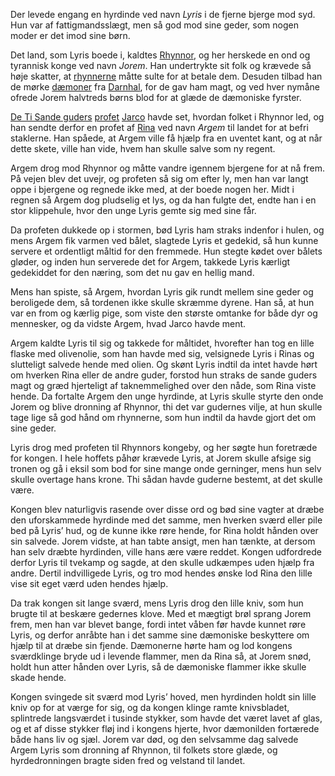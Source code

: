 {{title:Hyrdinden Lyris}}
{{author:Laura Holmegaard}}
{{timestamp:2011-01-11T09:41:53Z}}
{{copyright:Hyrdinden Lyris}}
Der levede engang en hyrdinde ved navn ''Lyris'' i de fjerne bjerge mod syd. Hun var af fattigmandsslægt, men så god mod sine geder, som nogen moder er det imod sine børn.

Det land, som Lyris boede i, kaldtes [[Rhynnor]], og her herskede en ond og tyrannisk konge ved navn ''Jorem''. Han undertrykte sit folk og krævede så høje skatter, at [[rhynner|rhynnerne]] måtte sulte for at betale dem. Desuden tilbad han de mørke [[dæmon|dæmoner]] fra [[Darnhal]], for de gav ham magt, og ved hver nymåne ofrede Jorem halvtreds børns blod for at glæde de dæmoniske fyrster.

[[De Ti Sande guder|De Ti Sande guders]] [[profet]] [[Jarco]] havde set, hvordan folket i Rhynnor led, og han sendte derfor en profet af [[Rina]] ved navn ''Argem'' til landet for at befri staklerne. Han spåede, at Argem ville få hjælp fra en uventet kant, og at når dette skete, ville han vide, hvem han skulle salve som ny regent.

Argem drog mod Rhynnor og måtte vandre igennem bjergene for at nå frem. På vejen blev det uvejr, og profeten så sig om efter ly, men han var langt oppe i bjergene og regnede ikke med, at der boede nogen her. Midt i regnen så Argem dog pludselig et lys, og da han fulgte det, endte han i en stor klippehule, hvor den unge Lyris gemte sig med sine får.

Da profeten dukkede op i stormen, bød Lyris ham straks indenfor i hulen, og mens Argem fik varmen ved bålet, slagtede Lyris et gedekid, så hun kunne servere et ordentligt måltid for den fremmede. Hun stegte kødet over bålets gløder, og inden hun serverede det for Argem, takkede Lyris kærligt gedekiddet for den næring, som det nu gav en hellig mand.

Mens han spiste, så Argem, hvordan Lyris gik rundt mellem sine geder og beroligede dem, så tordenen ikke skulle skræmme dyrene. Han så, at hun var en from og kærlig pige, som viste den største omtanke for både dyr og mennesker, og da vidste Argem, hvad Jarco havde ment.

Argem kaldte Lyris til sig og takkede for måltidet, hvorefter han tog en lille flaske med olivenolie, som han havde med sig, velsignede Lyris i Rinas og slutteligt salvede hende med olien. Og skønt Lyris indtil da intet havde hørt om hverken Rina eller de andre guder, forstod hun straks de sande guders magt og græd hjerteligt af taknemmelighed over den nåde, som Rina viste hende. Da fortalte Argem den unge hyrdinde, at Lyris skulle styrte den onde Jorem og blive dronning af Rhynnor, thi det var gudernes vilje, at hun skulle tage lige så god hånd om rhynnerne, som hun indtil da havde gjort det om sine geder.

Lyris drog med profeten til Rhynnors kongeby, og her søgte hun foretræde for kongen. I hele hoffets påhør krævede Lyris, at Jorem skulle afsige sig tronen og gå i eksil som bod for sine mange onde gerninger, mens hun selv skulle overtage hans krone. Thi sådan havde guderne bestemt, at det skulle være.

Kongen blev naturligvis rasende over disse ord og bød sine vagter at dræbe den uforskammede hyrdinde med det samme, men hverken sværd eller pile bed på Lyris’ hud, og de kunne ikke røre hende, for Rina holdt hånden over sin salvede. Jorem vidste, at han tabte ansigt, men han tænkte, at dersom han selv dræbte hyrdinden, ville hans ære være reddet. Kongen udfordrede derfor Lyris til tvekamp og sagde, at den skulle udkæmpes uden hjælp fra andre. Dertil indvilligede Lyris, og tro mod hendes ønske lod Rina den lille vise sit eget værd uden hendes hjælp.

Da trak kongen sit lange sværd, mens Lyris drog den lille kniv, som hun brugte til at beskære gedernes klove. Med et mægtigt brøl sprang Jorem frem, men han var blevet bange, fordi intet våben før havde kunnet røre Lyris, og derfor anråbte han i det samme sine dæmoniske beskyttere om hjælp til at dræbe sin fjende. Dæmonerne hørte ham og lod kongens sværdklinge bryde ud i levende flammer, men da Rina så, at Jorem snød, holdt hun atter hånden over Lyris, så de dæmoniske flammer ikke skulle skade hende.

Kongen svingede sit sværd mod Lyris’ hoved, men hyrdinden holdt sin lille kniv op for at værge for sig, og da kongen klinge ramte knivsbladet, splintrede langsværdet i tusinde stykker, som havde det været lavet af glas, og et af disse stykker fløj ind i kongens hjerte, hvor dæmonilden fortærede både hans liv og sjæl. Jorem var død, og den selvsamme dag salvede Argem Lyris som dronning af Rhynnon, til folkets store glæde, og hyrdedronningen bragte siden fred og velstand til landet.